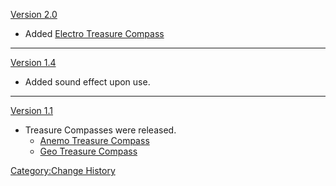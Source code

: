 [[Version 2.0]]
*Added [[Electro Treasure Compass]]
----
[[Version 1.4]]
*Added sound effect upon use.
----
[[Version 1.1]]
*Treasure Compasses were released.
**[[Anemo Treasure Compass]]
**[[Geo Treasure Compass]]
<noinclude>[[Category:Change History]]</noinclude>